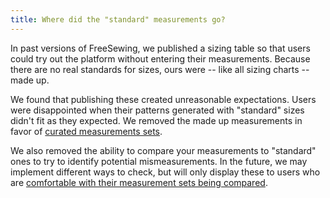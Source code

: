 ```yaml
---
title: Where did the "standard" measurements go?
---
```


In past versions of FreeSewing, we published a sizing table so that users could try out the platform without entering their measurements. Because there are no real standards for sizes, ours were -- like all sizing charts -- made up.

We found that publishing these created unreasonable expectations. Users were disappointed when their patterns generated with "standard" sizes didn't fit as they expected. We removed the made up measurements in favor of [curated measurements sets](/docs/about/site/csets/).

We also removed the ability to compare your measurements to "standard" ones to try to identify potential mismeasurements. In the future, we may implement different ways to check, but will only display these to users who are [comfortable with their measurement sets being compared](/docs/about/site/account/#compare).
